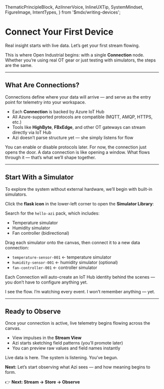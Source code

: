   ThematicPrincipleBlock,
  AziInnerVoice,
  InlineUXTip,
  SystemMindset,
  FigureImage,
  IntentTypes,
} from '$mdx/writing-devices';

# Connect Your First Device

<SystemMindset intentType={IntentTypes.Primary}>
  Real insight starts with live data. Let’s get your first stream flowing.
</SystemMindset>

This is where Open Industrial begins: with a single **Connection** node. Whether you’re using real OT gear or just testing with simulators, the steps are the same.

---

## What Are Connections?

Connections define where your data will arrive — and serve as the entry point for telemetry into your workspace.

- Each **Connection** is backed by Azure IoT Hub
- All Azure-supported protocols are compatible (MQTT, AMQP, HTTPS, etc.)
- Tools like **HighByte**, **FBxEdge**, and other OT gateways can stream directly via IoT Hub
- Azi doesn’t parse structure yet — she simply listens for flow

<InlineUXTip intentType={IntentTypes.Info}>
You can enable or disable protocols later. For now, the connection just opens the door.
</InlineUXTip>

<AziInnerVoice intentType={IntentTypes.Tertiary}>
A data connection is like opening a window. What flows through it — that’s what we’ll shape together.
</AziInnerVoice>

---

## Start With a Simulator

To explore the system without external hardware, we’ll begin with built-in simulators.

Click the **flask icon** in the lower-left corner to open the **Simulator Library**:

<FigureImage
  src="/assets/screenshots/simulator-button.png"
  alt="Simulator library button in UI"
  caption="Open the simulator library to use built-in data sources."
  intentType={IntentTypes.Info}
  glow
  shadow="2xl"
/>

Search for the <code>hello-azi</code> pack, which includes:

- Temperature simulator
- Humidity simulator
- Fan controller (bidirectional)

<FigureImage
  src="/assets/screenshots/simulator-library.png"
  alt="Simulator modal with hello-azi pack"
  caption="Install and drag a simulator to link it with your connection."
  intentType={IntentTypes.Info}
  glow
  shadow="2xl"
/>

Drag each simulator onto the canvas, then connect it to a new data connection:

- `temperature-sensor-001` ← temperature simulator
- `humidity-sensor-001` ← humidity simulator (optional)
- `fan-controller-001` ← controller simulator

<InlineUXTip intentType={IntentTypes.Info}>
Each Connection will auto-create an IoT Hub identity behind the scenes — you don’t have to configure anything yet.
</InlineUXTip>

<FigureImage
  src="/assets/screenshots/connect-node-drag.png"
  alt="Dragging a connection node from the node bank"
  caption="Drag a Connection node onto the canvas, then connect it to a simulator."
  intentType={IntentTypes.Info}
  glow
  shadow="2xl"
/>

<AziInnerVoice intentType={IntentTypes.Tertiary}>
  I see the flow. I’m watching every event. I won’t remember anything — yet.
</AziInnerVoice>

---

## Ready to Observe

Once your connection is active, live telemetry begins flowing across the canvas.

- View impulses in the **Stream View**
- Azi starts sketching field patterns (you’ll promote later)
- You can preview raw values and field names instantly

<ThematicPrincipleBlock intentType={IntentTypes.Primary}>
  Live data is here. The system is listening. You’ve begun.
</ThematicPrincipleBlock>

**Next:** Let’s start observing what Azi sees — and how meaning begins to form.

👉 <strong>Next: Stream → Store → Observe</strong>
